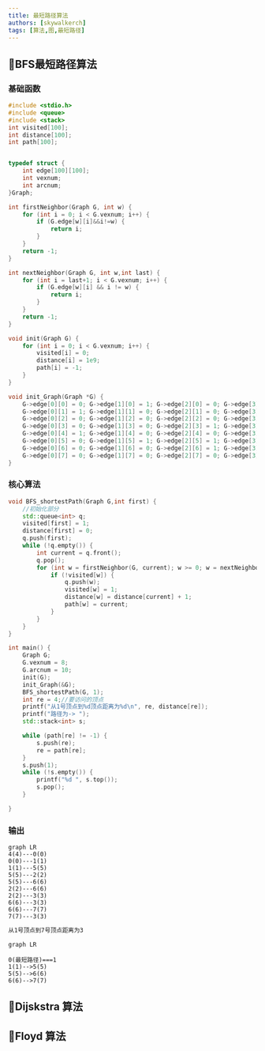 ```yaml
---
title: 最短路径算法
authors: [skywalkerch]
tags: [算法,图,最短路径]
---
```




## 🍉BFS最短路径算法 

### 基础函数


<Tabs>

<TabItem value="图声明" label="图声明">

```cpp
#include <stdio.h>
#include <queue>
#include <stack>
int visited[100];
int distance[100];
int path[100];


typedef struct {
	int edge[100][100];
	int vexnum;
	int arcnum;
}Graph;
```

</TabItem>


<TabItem value="第一个相邻结点" label="第一个相邻结点">

```cpp
int firstNeighbor(Graph G, int w) {
	for (int i = 0; i < G.vexnum; i++) {
		if (G.edge[w][i]&&i!=w) {
			return i;
		}
	}
	return -1;
}
```

</TabItem>
<TabItem value="后继相邻结点" label="后继相邻结点">

```cpp
int nextNeighbor(Graph G, int w,int last) {
	for (int i = last+1; i < G.vexnum; i++) {
		if (G.edge[w][i] && i != w) {
			return i;
		}
	}
	return -1;
}
```

</TabItem>

<TabItem value="图初始化" label="图初始化">

```cpp
void init(Graph G) {
	for (int i = 0; i < G.vexnum; i++) {
		visited[i] = 0;
		distance[i] = 1e9;
		path[i] = -1;
	}
}
```

</TabItem>

<TabItem value="邻接矩阵初始化" label="邻接矩阵初始化">

```cpp
void init_Graph(Graph *G) {
	G->edge[0][0] = 0; G->edge[1][0] = 1; G->edge[2][0] = 0; G->edge[3][0] = 0; G->edge[4][0] = 1; G->edge[5][0] = 0; G->edge[6][0] = 0; G->edge[7][0] = 0;
	G->edge[0][1] = 1; G->edge[1][1] = 0; G->edge[2][1] = 0; G->edge[3][1] = 0; G->edge[4][1] = 0; G->edge[5][1] = 1; G->edge[6][1] = 0; G->edge[7][1] = 0;
	G->edge[0][2] = 0; G->edge[1][2] = 0; G->edge[2][2] = 0; G->edge[3][2] = 1; G->edge[4][2] = 0; G->edge[5][2] = 2; G->edge[6][2] = 1; G->edge[7][2] = 0;
	G->edge[0][3] = 0; G->edge[1][3] = 0; G->edge[2][3] = 1; G->edge[3][3] = 0; G->edge[4][3] = 0; G->edge[5][3] = 0; G->edge[6][3] = 1; G->edge[7][3] = 1;
	G->edge[0][4] = 1; G->edge[1][4] = 0; G->edge[2][4] = 0; G->edge[3][4] = 0; G->edge[4][4] = 0; G->edge[5][4] = 0; G->edge[6][4] = 0; G->edge[7][4] = 0;
	G->edge[0][5] = 0; G->edge[1][5] = 1; G->edge[2][5] = 1; G->edge[3][5] = 0; G->edge[4][5] = 0; G->edge[5][5] = 0; G->edge[6][5] = 1; G->edge[7][5] = 0;
	G->edge[0][6] = 0; G->edge[1][6] = 0; G->edge[2][6] = 1; G->edge[3][6] = 1; G->edge[4][6] = 0; G->edge[5][6] = 1; G->edge[6][6] = 0; G->edge[7][6] = 1;
	G->edge[0][7] = 0; G->edge[1][7] = 0; G->edge[2][7] = 0; G->edge[3][7] = 1; G->edge[4][7] = 0; G->edge[5][7] = 0; G->edge[6][7] = 1; G->edge[7][7] = 0;
}
```
</TabItem>
</Tabs>

### 核心算法
<Tabs>
<TabItem value="BFS最短路径" label="BFS最短路径">

```cpp
void BFS_shortestPath(Graph G,int first) {
	//初始化部分
	std::queue<int> q;
	visited[first] = 1;
	distance[first] = 0;
	q.push(first);
	while (!q.empty()) {
		int current = q.front();
		q.pop();
		for (int w = firstNeighbor(G, current); w >= 0; w = nextNeighbor(G, current, w)) {
			if (!visited[w]) {
				q.push(w);
				visited[w] = 1;
				distance[w] = distance[current] + 1;
				path[w] = current;
			}
		}
	}
}
```
</TabItem>
<TabItem value="主函数" label="主函数">

```cpp
int main() {
	Graph G;
	G.vexnum = 8;
	G.arcnum = 10;
	init(G);
	init_Graph(&G);
	BFS_shortestPath(G, 1);
	int re = 4;//要访问的顶点
	printf("从1号顶点到%d顶点距离为%d\n", re, distance[re]);
	printf("路径为-> ");
	std::stack<int> s;

	while (path[re] != -1) {
		s.push(re);
		re = path[re];
	}
	s.push(1);
	while (!s.empty()) {
		printf("%d ", s.top());
		s.pop();
	}

}
```
</TabItem>
</Tabs>



### 输出

<Tabs>
<TabItem value="图可视化" label="图可视化">

```mermaid
graph LR
4(4)---0(0)
0(0)---1(1)
1(1)---5(5)
5(5)---2(2)
5(5)---6(6)
2(2)---6(6)
2(2)---3(3)
6(6)---3(3)
6(6)---7(7)
7(7)---3(3)
```

</TabItem>

<TabItem value="目标:7" label="目标:7">

```txt
从1号顶点到7号顶点距离为3
```

```mermaid
graph LR

0(最短路径)===1
1(1)-->5(5)
5(5)-->6(6)
6(6)-->7(7)

```

</TabItem>

</Tabs>

## 🍭Dijskstra 算法

## 🍓Floyd 算法